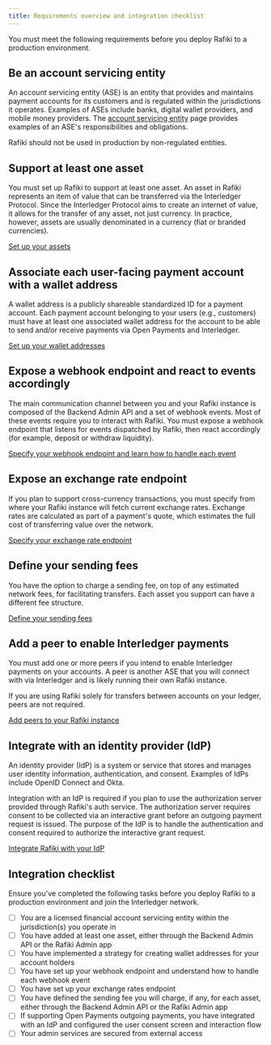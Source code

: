 ```yaml
---
title: Requirements overview and integration checklist
---
```



You must meet the following requirements before you deploy Rafiki to a production environment.

## Be an account servicing entity <Badge text="Required" variant="danger" />

An account servicing entity (ASE) is an entity that provides and maintains payment accounts for its customers and is regulated within the jurisdictions it operates. Examples of ASEs include banks, digital wallet providers, and mobile money providers. The [account servicing entity](/overview/concepts/account-servicing-entity) page provides examples of an ASE's responsibilities and obligations.

Rafiki should not be used in production by non-regulated entities.

## Support at least one asset <Badge text="Required" variant="danger" />

You must set up Rafiki to support at least one asset. An asset in Rafiki represents an item of value that can be transferred via the Interledger Protocol. Since the Interledger Protocol aims to create an internet of value, it allows for the transfer of any asset, not just currency. In practice, however, assets are usually denominated in a currency (fiat or branded currencies).

[Set up your assets](/integration/requirements/assets)

## Associate each user-facing payment account with a wallet address <Badge text="Required" variant="danger" />

A wallet address is a publicly shareable standardized ID for a payment account. Each payment account belonging to your users (e.g., customers) must have at least one associated wallet address for the account to be able to send and/or receive payments via Open Payments and Interledger.

[Set up your wallet addresses](/integration/requirements/wallet-addresses)

## Expose a webhook endpoint and react to events accordingly <Badge text="Required" variant="danger" />

The main communication channel between you and your Rafiki instance is composed of the Backend Admin API and a set of webhook events. Most of these events require you to interact with Rafiki. You must expose a webhook endpoint that listens for events dispatched by Rafiki, then react accordingly (for example, deposit or withdraw liquidity).

[Specify your webhook endpoint and learn how to handle each event](/integration/requirements/webhook-events)

## Expose an exchange rate endpoint <Badge text="Conditionally Optional" variant="caution" />

If you plan to support cross-currency transactions, you must specify from where your Rafiki instance will fetch current exchange rates. Exchange rates are calculated as part of a payment's quote, which estimates the full cost of transferring value over the network.

[Specify your exchange rate endpoint](/integration/requirements/exchange-rates)

## Define your sending fees <Badge text="Optional" variant="success" />

You have the option to charge a sending fee, on top of any estimated network fees, for facilitating transfers. Each asset you support can have a different fee structure.

[Define your sending fees](/integration/requirements/sending-fees)

## Add a peer to enable Interledger payments <Badge text="Conditionally Optional" variant="caution" />

You must add one or more peers if you intend to enable Interledger payments on your accounts. A peer is another ASE that you will connect with via Interledger and is likely running their own Rafiki instance.

If you are using Rafiki solely for transfers between accounts on your ledger, peers are not required.

[Add peers to your Rafiki instance](/integration/requirements/peers)

## Integrate with an identity provider (IdP) <Badge text="Conditionally Optional" variant="caution" />

An identity provider (IdP) is a system or service that stores and manages user identity information, authentication, and consent. Examples of IdPs include OpenID Connect and Okta.

Integration with an IdP is required if you plan to use the authorization server provided through Rafiki's auth service. The authorization server requires consent to be collected via an interactive grant before an outgoing payment request is issued. The purpose of the IdP is to handle the authentication and consent required to authorize the interactive grant request.

[Integrate Rafiki with your IdP](/integration/requirements/idp)

## Integration checklist

Ensure you've completed the following tasks before you deploy Rafiki to a production environment and join the Interledger network.

- [ ] You are a licensed financial account servicing entity within the jurisdiction(s) you operate in
- [ ] You have added at least one asset, either through the Backend Admin API or the Rafiki Admin app
- [ ] You have implemented a strategy for creating wallet addresses for your account holders
- [ ] You have set up your webhook endpoint and understand how to handle each webhook event
- [ ] You have set up your exchange rates endpoint
- [ ] You have defined the sending fee you will charge, if any, for each asset, either through the Backend Admin API or the Rafiki Admin app
- [ ] If supporting Open Payments outgoing payments, you have integrated with an IdP and configured the user consent screen and interaction flow
- [ ] Your admin services are secured from external access
